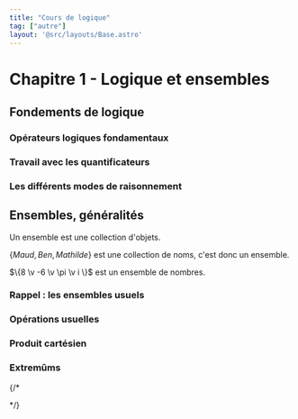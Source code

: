 ```yaml
---
title: "Cours de logique"
tag: ["autre"]
layout: '@src/layouts/Base.astro'
---
```






# Chapitre 1  - Logique et ensembles

<Tableofcontents/>

## Fondements de logique

### Opérateurs logiques fondamentaux
<OperateursLogiques />

### Travail avec les quantificateurs
<Quantificateurs />

### Les différents modes de raisonnement
<ModesRaisonnement />


## Ensembles, généralités

<Item type='definition' titre='ensemble'>
Un ensemble est une collection d'objets.
</Item>

<Hideable type="exemple">

$\{ Maud ,\, Ben ,\, Mathilde\}$ est une collection de noms, c'est donc un ensemble. 

$\{8 \v -6 \v \pi \v i \}$ est un ensemble de nombres.

</Hideable> 


### Rappel : les ensembles usuels
<Rappels />

### Opérations usuelles
<OperationsUsuelles />

### Produit cartésien
<ProduitCartesien />

### Extremûms
<Extremums />



<Footer />


{/*
    
*/}